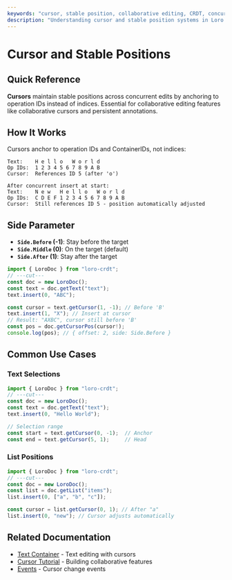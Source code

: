 ```yaml
---
keywords: "cursor, stable position, collaborative editing, CRDT, concurrent edits, selection, annotation, caret"
description: "Understanding cursor and stable position systems in Loro for maintaining accurate positions across concurrent edits"
---
```


# Cursor and Stable Positions

## Quick Reference

**Cursors** maintain stable positions across concurrent edits by anchoring to operation IDs instead of indices. Essential for collaborative editing features like collaborative cursors and persistent annotations.

## How It Works

Cursors anchor to operation IDs and ContainerIDs, not indices:

```
Text:    H e l l o   W o r l d
Op IDs:  1 2 3 4 5 6 7 8 9 A B
Cursor:  References ID 5 (after 'o')

After concurrent insert at start:
Text:    N e w   H e l l o   W o r l d  
Op IDs:  C D E F 1 2 3 4 5 6 7 8 9 A B
Cursor:  Still references ID 5 - position automatically adjusted
```

## Side Parameter

- **`Side.Before` (-1)**: Stay before the target
- **`Side.Middle` (0)**: On the target (default)
- **`Side.After` (1)**: Stay after the target

```ts twoslash
import { LoroDoc } from "loro-crdt";
// ---cut---
const doc = new LoroDoc();
const text = doc.getText("text");
text.insert(0, "ABC");

const cursor = text.getCursor(1, -1); // Before 'B'
text.insert(1, "X"); // Insert at cursor
// Result: "AXBC", cursor still before 'B'
const pos = doc.getCursorPos(cursor!);
console.log(pos); // { offset: 2, side: Side.Before }
```

## Common Use Cases

### Text Selections
```ts twoslash
import { LoroDoc } from "loro-crdt";
// ---cut---
const doc = new LoroDoc();
const text = doc.getText("text");
text.insert(0, "Hello World");

// Selection range
const start = text.getCursor(0, -1);  // Anchor
const end = text.getCursor(5, 1);     // Head
```

### List Positions
```ts twoslash
import { LoroDoc } from "loro-crdt";
// ---cut---
const doc = new LoroDoc();
const list = doc.getList("items");
list.insert(0, ["a", "b", "c"]);

const cursor = list.getCursor(0, 1); // After "a"
list.insert(0, "new"); // Cursor adjusts automatically
```

## Related Documentation

- [Text Container](../tutorial/text) - Text editing with cursors
- [Cursor Tutorial](../tutorial/cursor) - Building collaborative features
- [Events](../tutorial/event) - Cursor change events
